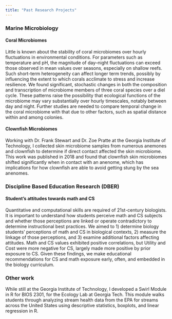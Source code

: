 ```yaml
---
title: "Past Research Projects"
---
```




### Marine Microbiology

#### Coral Microbiomes

Little is known about the stability of coral microbiomes over hourly fluctuations in environmental conditions. For parameters such as temperature and pH, the magnitude of day–night fluctuations can exceed those observed in mean values over seasons, especially on shallow reefs. Such short-term heterogeneity can affect longer term trends, possibly by influencing the extent to which corals acclimate to stress and increase resilience. We found significant, stochastic changes in both the composition and transcription of microbiome members of three coral species over a diel cycle. These patterns raise the possibility that ecological functions of the microbiome may vary substantially over hourly timescales, notably between day and night. Further studies are needed to compare temporal change in the coral microbiome with that due to other factors, such as spatial distance within and among colonies.


#### Clownfish Microbiomes

Working with Dr. Frank Stewart and Dr. Zoe Pratte at the Georgia Institute of Technology, I collected skin microbiome samples from numerous anemones and clownfish to determine if direct contact affected the skin microbiome. This work was published in 2018 and found that clownfish skin microbiomes shifted significantly when in contact with an anenome, which has implications for how clownfish are able to avoid getting stung by the sea anenomes. 

### **D**iscipline **B**ased **E**ducation **R**esearch (DBER)

#### Student's attitudes towards math and CS

Quantitative and computational skills are required of 21st-century biologists. It is important to understand how students perceive math and CS subjects and whether those perceptions are linked or operate contradictory to determine instructional best practices. We aimed to 1) determine biology students’ perceptions of math and CS in biological contexts, 2) measure the linkage of those perceptions, and 3) examine additional factors affecting attitudes. Math and CS values exhibited positive correlations, but Utility and Cost were more negative for CS, largely made more positive by prior exposure to CS. Given these findings, we make educational recommendations for CS and math exposure early, often, and embedded in the biology curriculum. 

### Other work

While still at the Georgia Institute of Technology, I developed a Swirl Module in R for BIOS 2301, for the Ecology Lab at Georgia Tech. This module walks students through analyzing stream health data from the EPA for streams across the United States using descriptive statistics, boxplots, and linear regression in R.

